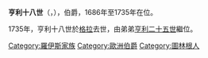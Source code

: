 {{Infobox noble
| name        = 亨利十八世
| title       = 羅伊斯-格拉伯爵
| birth_date  = {{birth date|1677|3|21|df=y}}
| birth_place = [[格拉|格拉]]
| death_date  = {{Death date and age|1735|11|25|1677|3|21|df=y}}
| death_place = 格拉
| noble family= [[羅伊斯統治者列表|羅伊斯家族]]
| father      = [[亨利四世_(羅伊斯-格拉)|亨利四世]]
| mother      = 安娜·多蘿西亞
}}
'''亨利十八世'''（{{lang-de|Heinrich XVIII}}，{{bd|1677年|3月21日|1735年|11月25日}}），{{link-de|羅伊斯-格拉|Reuß-Gera}}伯爵，1686年至1735年在位。

1735年，亨利十八世於[[格拉|格拉]]去世，由弟弟[[亨利二十五世_(羅伊斯-格拉)|亨利二十五世]]繼位。

[[Category:羅伊斯家族|Category:羅伊斯家族]]
[[Category:歐洲伯爵|Category:歐洲伯爵]]
[[Category:圖林根人|Category:圖林根人]]